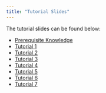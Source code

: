 ```yaml
---
title: "Tutorial Slides"
---
```


The tutorial slides can be found below:

- [Prerequisite Knowledge](tutorials/prerequisite/prerequisite.qmd)
- [Tutorial 1](tutorials/tutorial1/tutorial1.qmd)
- [Tutorial 2](tutorials/tutorial2/tutorial2.qmd)
- [Tutorial 3](tutorials/tutorial3/tutorial3.qmd)
- [Tutorial 4](tutorials/tutorial4/tutorial4.qmd)
- [Tutorial 5](tutorials/tutorial5/tutorial5.qmd)
- [Tutorial 6](tutorials/tutorial6/tutorial6.qmd)
- [Tutorial 7](tutorials/tutorial7/tutorial7.qmd)